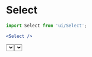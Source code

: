 
<Meta
	title="Form/Select"
	component={Select}
/>

# Select

```jsx
import Select from 'ui/Select';

<Select />
```

<Canvas>
	<Story name="Select">
		<Select
			placeholder="Regular Select"
			options={[
				{ label: 'Newest', value: 'newest' },
				{ label: 'Oldest', value: 'oldest' },
				{ label: 'Highest Price', value: 'expensive' },
				{ label: 'Lowest Price', value: 'cheap' },
			]}
		/>
		<Select
			placeholder="Mutli-select Clearable"
			isMulti
			isClearable
			options={[
				{ label: 'Newest', value: 'newest' },
				{ label: 'Oldest', value: 'oldest' },
				{ label: 'Highest Price', value: 'expensive' },
				{ label: 'Lowest Price', value: 'cheap' },
			]}
		/>
	</Story>
</Canvas>

<ArgsTable of={Select} />

#### SelectOption

```typescript
export interface SelectOption {
	label: string;
	value: string | number | boolean;
}
```
